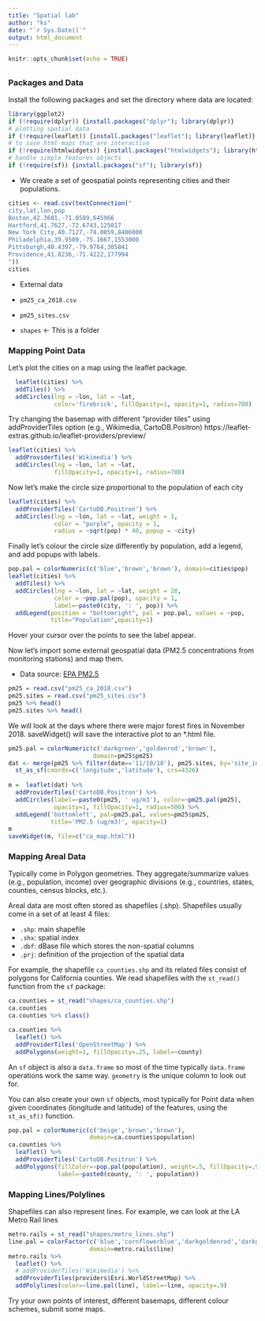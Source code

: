 ```yaml
---
title: "Spatial lab"
author: "ks"
date: "`r Sys.Date()`"
output: html_document
---
```


```r
knitr::opts_chunk$set(echo = TRUE)
```

## {.tabset}

### Packages and Data

Install the following packages and set the directory where data are located:

```r
library(ggplot2)
if (!require(dplyr)) {install.packages("dplyr"); library(dplyr)}
# plotting spatial data
if (!require(leaflet)) {install.packages("leaflet"); library(leaflet)}  
# to save html maps that are interactive
if (!require(htmlwidgets)) {install.packages("htmlwidgets"); library(htmlwidgets)}  
# handle simple features objects
if (!require(sf)) {install.packages("sf"); library(sf)} 

```


- We create a set of geospatial points representing cities and their populations.


```r
cities <- read.csv(textConnection("
city,lat,lon,pop
Boston,42.3601,-71.0589,645966
Hartford,41.7627,-72.6743,125017
New York City,40.7127,-74.0059,8406000
Philadelphia,39.9500,-75.1667,1553000
Pittsburgh,40.4397,-79.9764,305841
Providence,41.8236,-71.4222,177994
"))
cities
```

- External data 

- `pm25_ca_2018.csv`
- `pm25_sites.csv`
- `shapes` <- This is a folder


### Mapping Point Data

Let's plot the cities on a map using the leaflet package.

```r
  leaflet(cities) %>% 
  addTiles() %>%
  addCircles(lng = ~lon, lat = ~lat, 
             color='firebrick', fillOpacity=1, opacity=1, radius=700)

```

Try changing the basemap with different "provider tiles" using addProviderTiles option (e.g., Wikimedia, CartoDB.Positron) https://leaflet-extras.github.io/leaflet-providers/preview/

```r

leaflet(cities) %>% 
  addProviderTiles('Wikimedia') %>% 
  addCircles(lng = ~lon, lat = ~lat,
             fillOpacity=1, opacity=1, radius=700)

```


Now let's make the circle size proportional to the population of each city

```r

leaflet(cities) %>% 
  addProviderTiles('CartoDB.Positron') %>% 
  addCircles(lng = ~lon, lat = ~lat, weight = 1, 
             color = "purple", opacity = 1,
             radius = ~sqrt(pop) * 40, popup = ~city)

```


Finally let's colour the circle size differently by population, add a legend, and add popups with labels.

```r

pop.pal = colorNumeric(c('blue','brown','brown'), domain=cities$pop)
leaflet(cities) %>% 
  addTiles() %>%
  addCircles(lng = ~lon, lat = ~lat, weight = 20, 
             color = ~pop.pal(pop), opacity = 1,
             label=~paste0(city, ': ', pop)) %>%
  addLegend(position = "bottomright", pal = pop.pal, values = ~pop,
            title="Population",opacity=1)

```

Hover your cursor over the points to see the label appear.


Now let's import some external geospatial data (PM2.5 concentrations from monitoring stations) and map them.

- Data source: [EPA PM2.5](https://www.epa.gov/outdoor-air-quality-data/download-daily-data)


```r
pm25 = read.csv("pm25_ca_2018.csv")
pm25.sites = read.csv("pm25_sites.csv")
pm25 %>% head()
pm25.sites %>% head()
```

We will look at the days where there were major forest fires in November 2018.   saveWidget() will save the interactive plot to an *.html file.

```r
pm25.pal = colorNumeric(c('darkgreen','goldenrod','brown'),
                        domain=pm25$pm25)
dat <- merge(pm25 %>% filter(date=='11/10/18'), pm25.sites, by='site_id') %>% 
  st_as_sf(coords=c('longitude','latitude'), crs=4326) 
 
m =  leaflet(dat) %>% 
  addProviderTiles('CartoDB.Positron') %>% 
  addCircles(label=~paste0(pm25, ' ug/m3'), color=~pm25.pal(pm25),
             opacity=1, fillOpacity=1, radius=500) %>%
  addLegend('bottomleft', pal=pm25.pal, values=pm25$pm25,
            title='PM2.5 (ug/m3)', opacity=1)
m
saveWidget(m, file=c("ca_map.html"))
```

### Mapping Areal Data

Typically come in Polygon geometries. They aggregate/summarize values (e.g., population, income) over geographic divisions (e.g., countries, states, counties, census blocks, etc.).

Areal data are most often stored as shapefiles (.shp). Shapefiles usually come in a set of at least 4 files:

- `.shp`: main shapefile
- `.shx`: spatial index
- `.dbf`: dBase file which stores the non-spatial columns
- `.prj`: definition of the projection of the spatial data

For example, the shapefile `ca_counties.shp` and its related files consist of polygons for California counties. We read shapefiles with the `st_read()` function from the `sf` package:


```r
ca.counties = st_read("shapes/ca_counties.shp")
ca.counties
ca.counties %>% class()
```

```r

ca.counties %>% 
  leaflet() %>% 
  addProviderTiles('OpenStreetMap') %>% 
  addPolygons(weight=1, fillOpacity=.25, label=~county)
```

An `sf` object is also a `data.frame` so most of the time typically `data.frame` operations work the same way. `geometry` is the unique column to look out for.

You can also create your own `sf` objects, most typically for Point data when given coordinates (longitude and latitude) of the features, using the `st_as_sf()` function.



```r
pop.pal = colorNumeric(c('beige','brown','brown'),
                       domain=ca.counties$population)
ca.counties %>% 
  leaflet() %>% 
  addProviderTiles('CartoDB.Positron') %>% 
  addPolygons(fillColor=~pop.pal(population), weight=.5, fillOpacity=.9,
              label=~paste0(county, ': ', population))
```

### Mapping Lines/Polylines

Shapefiles can also represent lines. For example, we can look at the LA Metro Rail lines

```r
metro.rails = st_read("shapes/metro_lines.shp")
line.pal = colorFactor(c('blue','cornflowerblue','darkgoldenrod','darkgreen','firebrick'),
                       domain=metro.rails$line)
metro.rails %>%
  leaflet() %>% 
  # addProviderTiles('Wikimedia') %>% 
  addProviderTiles(providers$Esri.WorldStreetMap) %>% 
  addPolylines(color=~line.pal(line), label=~line, opacity=.9)
```



Try your own points of interest, different basemaps, different colour schemes, submit some maps.


